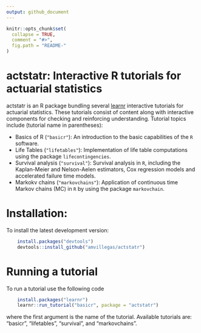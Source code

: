 ```yaml
---
output: github_document
---
```


<!-- README.md is generated from README.Rmd. Please edit that file -->

```r
knitr::opts_chunk$set(
  collapse = TRUE,
  comment = "#>",
  fig.path = "README-"
)
```

actstatr: Interactive R tutorials for actuarial statistics
===========================================================

actstatr is an R package bundling several [learnr](https://rstudio.github.io/learnr/index.html) interactive tutorials for actuarial statistics. These tutorials consist of content along with interactive components for checking and reinforcing understanding. Tutorial topics include (tutorial name in parentheses):

- Basics of R (`"basicr"`): An introduction to the basic capabilities of the `R` software.
- Life Tables (`"lifetables"`): Implementation of life table  computations using the package `lifecontingencies`.
- Survival analysis (`"survival"`): Survival analysis in `R`, including the Kaplan-Meier and Nelson-Aelen estimators, Cox regression models and accelerated failure time models.
- Markokv chains (`"markovchains"`): Application of continuous time Markov chains (MC) in `R` by using the package `markovchain`.

# Installation:

To install the latest development version: 

```R
    install.packages("devtools")
    devtools::install_github("amvillegas/actstatr")
````

# Running a tutorial

To run a tutorial use the following code

```R
    install.packages("learnr")
    learnr::run_tutorial("basicr", package = "actstatr")
````
where the first argument is the name of the tutorial. Available tutorials are: "basicr", "lifetables", "survival", and "markovchains".
